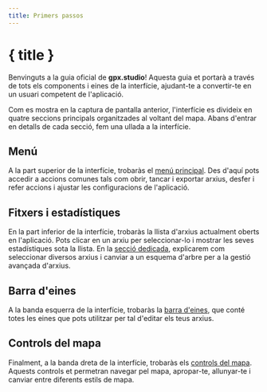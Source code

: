 ```yaml
---
title: Primers passos
---
```


<script lang="ts">
</script>

# { title }

Benvinguts a la guia oficial de **gpx.studio**!
Aquesta guia et portarà a través de tots els components i eines de la interfície, ajudant-te a convertir-te en un usuari competent de l'aplicació.

<DocsImage src="getting-started/interface" alt="La interfície de gpx.studio." />

Com es mostra en la captura de pantalla anterior, l'interfície es divideix en quatre seccions principals organitzades al voltant del mapa. 
Abans d'entrar en detalls de cada secció, fem una ullada a la interfície.

## Menú

A la part superior de la interfície, trobaràs el [menú principal](./menu).
Des d'aquí pots accedir a accions comunes tals com obrir, tancar i exportar arxius, desfer i refer accions i ajustar les configuracions de l'aplicació.

## Fitxers i estadístiques

En la part inferior de la interfície, trobaràs la llista d'arxius actualment oberts en l'aplicació.
Pots clicar en un arxiu per seleccionar-lo i mostrar les seves estadístiques sota la llista.
En la [secció dedicada](./files-and-stats), explicarem com seleccionar diversos arxius i canviar a un esquema d'arbre per a la gestió avançada d'arxius.

## Barra d'eines

A la banda esquerra de la interfície, trobaràs la [barra d'eines](./toolbar), que conté totes les eines que pots utilitzar per tal d'editar els teus arxius.

## Controls del mapa

Finalment, a la banda dreta de la interfície, trobaràs els [controls del mapa](./map-controls).
Aquests controls et permetran navegar pel mapa, apropar-te, allunyar-te i canviar entre diferents estils de mapa.

